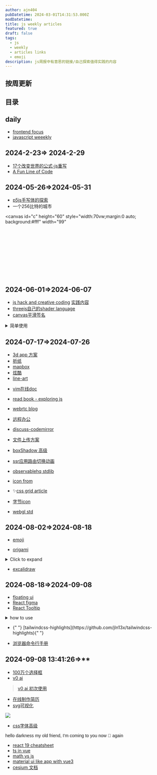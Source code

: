 ```yaml
---
author: ajn404
pubDatetime: 2024-03-01T14:31:53.000Z
modDatetime:
title: js weekly articles
featured: true
draft: false
tags:
  - js
  - weekly
  - articles links
  - emoji
description: js周报中有意思的链接/自己探索值得实践的内容
---
```


## 按周更新

## 目录

## daily

- [frontend focus](https://frontendfoc.us/)
- [javascript weeekly](https://javascriptweekly.com/)

## 2024-2-23=> 2024-2-29

- [17个改变世界的公式-js重写](https://runjs.app/blog/equations-that-changed-the-world-rewritten-in-javascript#complex-numbers)
- [A Fun Line of Code](https://dbushell.com/2024/02/27/a-fun-line-of-code/)

## 2024-05-26=>2024-05-31

- [p5js手写体的探索](https://www.amygoodchild.com/blog/cursive-handwriting-in-javascript)
- 一个256比特的城市

<canvas
  id="c"
  height="60"
  style="width:70vw;margin:0 auto; background:#fff"
  width="99"
>
  <svg onload='IsInViewport=(element)=>{let bounding = element.getBoundingClientRect();return bounding.top >= 0 &amp;&amp; bounding.top <= (innerHeight-99);};setInterval("if(IsInViewport(c)){for(c.width=w=99,++t,i=6e3;i--;c.getContext`2d`.fillRect(i%w,i/w|0,1-d*Z/w+s,1))for(a=i%w/50-1,s=b=1-i/4e3,X=t,Y=Z=d=1;++Z<w&amp;(Y<6-(32<Z&amp;27<X%w&amp;&amp;X/9^Z/8)*8%46||d|(s=(X&amp;Y&amp;Z)%3/Z,a=b=1,d=Z/w));Y-=b)X+=a}",t=16)'></svg>
</canvas>

## 2024-06-01=>2024-06-07

- [js hack and creative coding](https://aem1k.com/)
  [实践内容](/posts/2024-06#js-hack-and-creative-coding)
- [threejs自己的shader language](https://github.com/mrdoob/three.js/wiki/Three.js-Shading-Language)
- [canvas平滑签名](szimek.github.io/signature_pad/)


<details>
<summary>简单使用</summary>

```shell
npm install --save signature_pad
```

```tsx
import { useEffect, useRef } from "react";
import SignaturePad from "signature_pad";
import { Button } from "@shadcn/ui/button";

const signaturePadDemo = () => {
  const canvasRef = useRef<HTMLCanvasElement>(null);
  let signaturePad: SignaturePad | null;
  useEffect(() => {
    const canvas = canvasRef.current;
    if (canvas) {
      signaturePad = new SignaturePad(canvasRef.current!, {
        backgroundColor: "rgb(255, 255, 255)",
      });
      console.log("signaturePad:", signaturePad);
      function resizeCanvas() {
        const ratio = Math.max(window.devicePixelRatio || 1, 1);
        canvas.width = canvas.offsetWidth * ratio;
        canvas.height = canvas.offsetHeight * ratio;
        canvas.getContext("2d").scale(ratio, ratio);
        signaturePad.clear();
      }
      resizeCanvas();
      addEventListener("resize", resizeCanvas);
    }
  });
  const downloadPng = () => {
    const data = signaturePad?.toDataURL();
    if (data) {
      const link = document.createElement("a");
      link.download = "signature.png";
      link.href = data;
      link.click();
    }
  };
  const downloadSvg = () => {
    const data = signaturePad?.toDataURL("image/svg+xml");
    if (data) {
      const link = document.createElement("a");
      link.download = "signature.svg";
      link.href = data;
      link.click();
    }
  };
  return (
    <>
      <canvas ref={canvasRef} className="w-full h-40"></canvas>
      <div className="ope flex gap-5 justify-center pt-2">
        <Button variant="outline" onClick={downloadPng}>
          下载png
        </Button>
        <Button variant="outline" onClick={downloadSvg}>
          下载svg
        </Button>
        <Button
          variant="outline"
          onClick={() => {
            signaturePad?.clear();
          }}
        >
          清空
        </Button>
      </div>
    </>
  );
};

export default signaturePadDemo;
```

<SignaturePad client:load />

[源代码地址](https://github.com/szimek/signature_pad)

</details>

## 2024-07-17=>2024-07-26

- [3d app 方案](https://observablehq.com/@fil/3d-apps-overview)
- [折纸](https://observablehq.com/@kelleyvanevert/tiling-butterflies-to-get-a-dragons-egg-origami-model)
- [mapbox](https://observablehq.com/@pbogden/mapbox-three)
- [炫酷](https://scottdarby.com/)
- [line-art](https://observablehq.com/@makio135/getting-started-with-ln)


<CarouselLine client:load />

- [vim在线doc](https://vimdoc.sourceforge.net/htmldoc/)
- [read book - exploring js](https://exploringjs.com/js/)
- [webrtc blog](https://telecom.altanai.com/)
- [远程办公](https://app.honeypot.io/)

- [discuss-codemirror](https://discuss.codemirror.net/)
- [文件上传方案](https://uppy.io/docs/react/)
- [boxShadow 高级](https://uppy.io/docs/react/)
- [ssr应用路由切换动画](https://swup.js.org/)
- [observablehq stdlib](https://github.com/observablehq/stdlib?tab=readme-ov-file#dom)
- [icon from](https://uxwing.com/)
- ✨[css grid article](https://ishadeed.com/article/css-grid-area/)
- [字节icon](https://iconpark.oceanengine.com/home)
- [webgl std](https://www.khronos.org/webgl/)

## 2024-08-02=>2024-08-18

- [emoji](https://github.com/nolanlawson/emoji-picker-element)


<Emoji />

- [origami](https://tympanus.net/Development/Origami/)


<details>
<summary>Click to expand</summary>

<Travel client:only="react" />

</details>

- [excalidraw](https://docs.excalidraw.com/)

## 2024-08-18=>2024-09-08

- [floating ui](https://floating-ui.com/docs/getting-started)
- [React figma](https://react-figma.dev/)
- [React Tooltip](https://react-tooltip.com/)

<details>
<summary>how to use</summary>

```jsx
import 'react-tooltip/dist/react-tooltip.css'

import { Tooltip } from 'react-tooltip'

<a
  data-tooltip-id="my-tooltip"
  data-tooltip-content="Hello world!"
  data-tooltip-place="top"
>
  ◕‿‿◕
</a>

<Tooltip client:load id="my-tooltip" />

<a className="my-anchor-element">◕‿‿◕</a>
<a className="my-anchor-element">◕‿‿◕</a>
<a className="my-anchor-element">◕‿‿◕</a>

<Tooltip anchorSelect=".my-anchor-element" place="top">
  Hello world!
</Tooltip>
```

</details>

- <div class="highlight highlight-variant-2 after:bg-gradient-to-tr after:from-amber-500  after:to-sky-500 inline-block">
    {" "}
    [tailwindcss-highlights](https://github.com/jln13x/tailwindcss-highlights){" "}
  </div>

- [浏览器命令行手册](https://tldr.inbrowser.app/)

## 2024-09-08 13:41:26=>\*\*

- [100万个选择框](https://onemillioncheckboxes.com/)
- [v0 ai](https://v0.dev/chat)

> <a href="/posts/cesium#react-tsx-page-使用web组件" target="_blank">
>   v0 ai 初次使用
> </a>

- [在线制作简历](https://github.com/AmruthPillai/Reactive-Resume)
- [svg可视化](https://svg.wtf)

![](/assets/gif/svg.gif)

- [css字体高级](https://sinja.io/blog/get-maximum-out-of-your-font)

<div
  style="font-family: 'Work Sans', sans-serif !important;
font-variant-alternates: swash(on);font-feature-settings: 'swsh' on; "
  class="text-white text-center"
>
  hello darkness my old friend, I'm coming to you now 👋 again
</div>

- [react 19 cheatsheet](https://www.epicreact.dev/react-19-cheatsheet)
- [ts in vue](https://fadamakis.com/better-vue-components-with-typescript-12-examples-3bf141d39784)
- [math vs js](https://math4devs.com/)
- [material ui like app with vue3](https://varletjs.org/#/en-US/index)
- [cesium 文档](https://github.com/CesiumGS/cesium/blob/main/Documentation/Contributors/CodingGuide/README.md)
